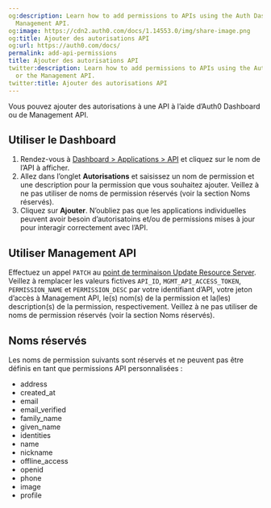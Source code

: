 ```yaml
---
og:description: Learn how to add permissions to APIs using the Auth Dashboard or the
  Management API.
og:image: https://cdn2.auth0.com/docs/1.14553.0/img/share-image.png
og:title: Ajouter des autorisations API
og:url: https://auth0.com/docs/
permalink: add-api-permissions
title: Ajouter des autorisations API
twitter:description: Learn how to add permissions to APIs using the Auth Dashboard
  or the Management API.
twitter:title: Ajouter des autorisations API
---
```


Vous pouvez ajouter des autorisations à une API à l’aide d’Auth0 Dashboard ou de Management API.

## Utiliser le Dashboard

1. Rendez-vous à [Dashboard > Applications > API](%24%7Bmanage_url%7D/#/apis) et cliquez sur le nom de l’API à afficher.
2. Allez dans l’onglet **Autorisations** et saisissez un nom de permission et une description pour la permission que vous souhaitez ajouter. Veillez à ne pas utiliser de noms de permission réservés (voir la section Noms réservés).
3. Cliquez sur **Ajouter**. N’oubliez pas que les applications individuelles peuvent avoir besoin d’autorisatoins et/ou de permissions mises à jour pour interagir correctement avec l’API.

## Utiliser Management API



Effectuez un appel `PATCH` au [point de terminaison Update Resource Server](https://auth0.com/docs/api/management/v2/resource-servers/patch-resource-servers-by-id). Veillez à remplacer les valeurs fictives `API_ID`, `MGMT_API_ACCESS_TOKEN`, `PERMISSION_NAME` et `PERMISSION_DESC` par votre identifiant d’API, votre jeton d’accès à Management API, le(s) nom(s) de la permission et la(les) description(s) de la permission, respectivement. Veillez à ne pas utiliser de noms de permission réservés (voir la section Noms réservés).







## Noms réservés

Les noms de permission suivants sont réservés et ne peuvent pas être définis en tant que permissions API personnalisées :

* address
* created_at
* email
* email_verified
* family_name
* given_name
* identities
* name
* nickname
* offline_access
* openid
* phone
* image
* profile